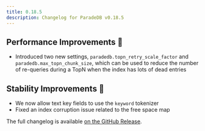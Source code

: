```yaml
---
title: 0.18.5
description: Changelog for ParadeDB v0.18.5
---
```


## Performance Improvements 🚀

- Introduced two new settings, `paradedb.topn_retry_scale_factor` and `paradedb.max_topn_chunk_size`, which can be used to reduce the number of re-queries during a TopN
  when the index has lots of dead entries

## Stability Improvements 💪

- We now allow text key fields to use the `keyword` tokenizer
- Fixed an index corruption issue related to the free space map

The full changelog is available [on the GitHub Release](https://github.com/paradedb/paradedb/releases/tag/v0.18.5).
